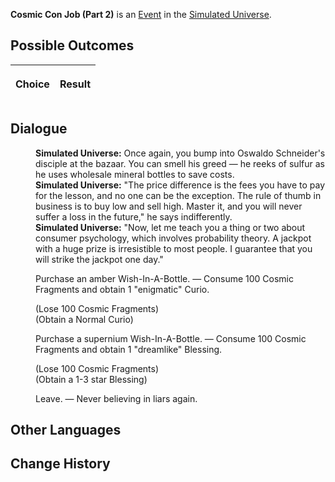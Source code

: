 {{Simulated Universe Event Infobox
|title        = Cosmic Con Job (Part 2)
|image        = Random Event Profiteer.png
|type         =
|appearsIn    = [[Simulated Universe]]
|appearsIn2   = [[Simulated Universe: Swarm Disaster]]
|appearsIn3   = 
|requirements =
|prev         = {{tx}}
|next         = {{tx}}
|indexRewards =
|characters   =
}}
'''Cosmic Con Job (Part 2)''' is an [[Simulated Universe/Events|Event]] in the [[Simulated Universe]].

==Possible Outcomes==
{| class="article-table"
!Choice
!Result

|}

<!--
==Gameplay Notes==

-->
==Dialogue==
{{Dialogue Start}}
:'''Simulated Universe:''' Once again, you bump into Oswaldo Schneider's disciple at the bazaar. You can smell his greed &mdash; he reeks of sulfur as he uses wholesale mineral bottles to save costs.
:'''Simulated Universe:''' "The price difference is the fees you have to pay for the lesson, and no one can be the exception. The rule of thumb in business is to buy low and sell high. Master it, and you will never suffer a loss in the future," he says indifferently.
:'''Simulated Universe:''' "Now, let me teach you a thing or two about consumer psychology, which involves probability theory. A jackpot with a huge prize is irresistible to most people. I guarantee that you will strike the jackpot one day."
:{{DIcon|Star}} Purchase an amber Wish-In-A-Bottle. &mdash; Consume 100 Cosmic Fragments and obtain 1 "enigmatic" Curio.
:;(Lose 100 Cosmic Fragments)
:;(Obtain a Normal Curio)
:{{DIcon|Star}} Purchase a supernium Wish-In-A-Bottle. &mdash; Consume 100 Cosmic Fragments and obtain 1 "dreamlike" Blessing.
:;(Lose 100 Cosmic Fragments)
:;(Obtain a 1-3 star Blessing)
:{{DIcon|Star}} Leave. &mdash; Never believing in liars again.
{{Dialogue End}}

==Other Languages==
{{Other Languages
|zhs   = 银河忽悠（其二）
|zht   = 銀河唬人（其二）
|ja    = 銀河のペテン師（その2）
|ko    = 은하 사기 (2)
|es    = Engaño galáctico (II)
|fr    = Escroquerie intergalactique (partie 2)
|ru    = Галактический торговец II
|th    = กลลวงแห่งกาแล็กซี (2)
|vi    = Lừa Gạt Ngân Hà 2
|de    = Galaktischer Abzocker (Teil 2)
|id    = Penipu Galaksi (2)
|pt    = Golpe Cósmico (Parte 2)
}}

==Change History==
{{Change History|1.0}}
